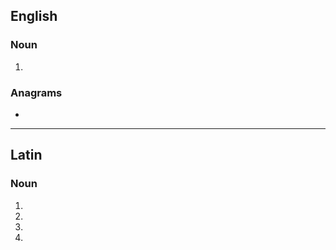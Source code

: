 ==English==

===Noun===
{{head|en|noun form}}

# {{plural of|en|facula}}

===Anagrams===
* {{anagrams|en|a=aaceflu|fæcula}}

----

==Latin==

===Noun===
{{la-noun-form|faculae}}

# {{inflection of|la|facula||nom|p}}
# {{inflection of|la|facula||gen|s}}
# {{inflection of|la|facula||dat|s}}
# {{inflection of|la|facula||voc|p}}